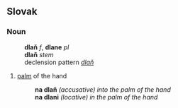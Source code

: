 == Slovak ==
=== Noun ===
:'''dlaň''' ''f'', '''dlane''' ''pl''
:'''dlaň''' ''stem''
:declension pattern ''[[Slovak declension pattern dlaň|dlaň]]''
# [[palm]] of the hand
#:'''na dlaň''' ''(accusative) into the palm of the hand''
#:'''na dlani''' ''(locative) in the palm of the hand''